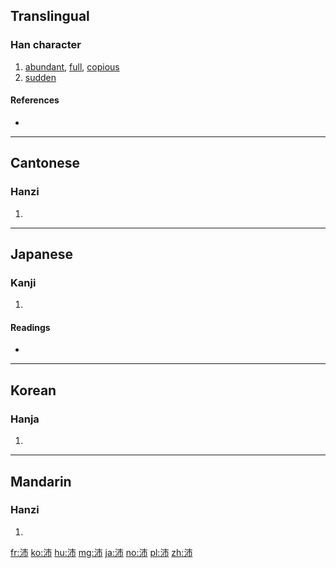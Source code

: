 ==Translingual==

===Han character===
{{Han char|rn=85|rad=水|as=04|sn=7|four=3512<sub>7</sub>|canj=水十月 (EJB), 水卜中月 (EYLB)}}

# [[abundant]], [[full]], [[copious]]
# [[sudden]]

====References====
* {{Han ref|kx=0612.030|dkj=17216|dj=1005.060|hdz=31559.030|uh=6C9B|ud=27803|bh=A84B|bd=43083}}

----

==Cantonese==

===Hanzi===
{{yue-hanzi|jyut=|y=pui3}}

# {{defn|lang=yue|sort=水04}}

----

==Japanese==

===Kanji===
{{ja-kanji|grade=|rs=水04}}

# {{defn|lang=ja|sort=水04}}

====Readings====
* {{ja-readings|on=[[はい]] (hai)|kun=[[さわ]] (sawa), [[さかん]] (sakan)}}

----

==Korean==

===Hanja===
{{ko-hanja|hangeul=패|eumhun=|rv=pae|mr=p'ae|y=phay}}

# {{defn|lang=ko|sort=水04}}

----

==Mandarin==

===Hanzi===
{{cmn-hanzi|pin=[[pèi]] ([[pei4]])|wg=p'ei<sup>4</sup>}}

# {{defn|lang=cmn|sort=水04}}

[[fr:沛]]
[[ko:沛]]
[[hu:沛]]
[[mg:沛]]
[[ja:沛]]
[[no:沛]]
[[pl:沛]]
[[zh:沛]]